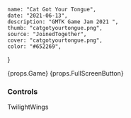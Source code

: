     name: "Cat Got Your Tongue",
    date: "2021-06-13",
    description: "GMTK Game Jam 2021 ",
    thumb: "catgotyourtongue.png",
    source: "JoinedTogether",
    cover: "catgotyourtongue.png",
    color: "#652269",
}

{props.Game}
{props.FullScreenButton}

### Controls

TwilightWings